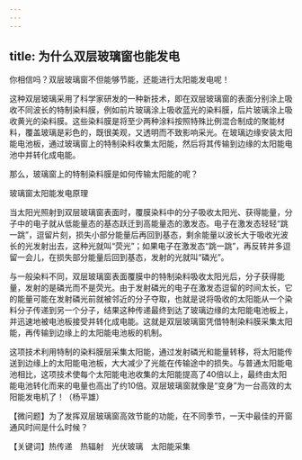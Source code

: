 ```yaml
---
---
---
```

title: 为什么双层玻璃窗也能发电
---




你相信吗？双层玻璃窗不但能够节能，还能进行太阳能发电呢！

这种双层玻璃采用了科学家研发的一种新技术，即在双层玻璃窗的表面分别涂上吸收不同波长的特制染料膜，例如前片玻璃涂上吸收蓝光的染料膜，后片玻璃涂上吸收黄光的染料膜。这些染料膜是将至少两种涂料按照特殊比例混合制成的聚能材料，覆盖玻璃是彩色的，既很美观，又透明而不致影响采光。在玻璃边缘安装太阳能电池板，通过玻璃窗上的特制染料收集太阳能，然后将其传输到边缘的太阳能电池中并转化成电能。

那么，玻璃窗上的特制染料膜是如何传输太阳能的呢？

玻璃窗太阳能发电原理



当太阳光照射到双层玻璃窗表面时，覆膜染料中的分子吸收太阳光、获得能量，分子中的电子就从低能量态的基态跃迁到高能量态的激发态。电子在激发态轻轻“跳一跳”，逗留片刻，损失小部分能量后再回到基态，剩余能量以波长大于吸收光波长的光发射出去，这种光就叫“荧光”；如果电子在激发态“跳一跳”，再反转并多逗留一会儿，在损失部分能量后回到基态，发射的光就叫“磷光”。

与一般染料不同，双层玻璃窗表面覆膜中的特制染料吸收太阳光后，分子获得能量，发射的是磷光而不是荧光。由于发射磷光的电子在激发态逗留的时间太长，它的能量可能在发射磷光前就被邻近的分子夺取，也就是说将吸收的太阳能从一个染料分子传递到另一个分子，结果这种传递最终到达了玻璃边缘的太阳能电池板上，并迅速地被电池板接受并转化成电能。这就是双层玻璃窗凭借特制染料膜采集太阳能，再传输到边缘上的太阳能电池板的机制。

这项技术利用特制的染料膜层采集太阳能，通过发射磷光和能量转移，将太阳能传送到边缘上的太阳能电池板，大大减少了光能在传输途中的损失。与普通太阳能电池相比，这项技术使每个太阳能电池收集的太阳能提高了40倍以上，最终由太阳能电池转化而来的电量也高出了约10倍。双层玻璃窗就像是“变身”为一台高效的太阳能发电机了！（杨平雄）





【微问题】为了发挥双层玻璃窗高效节能的功能，在不同季节，一天中最佳的开窗通风时间是什么时候？

【关键词】热传递　热辐射　光伏玻璃　太阳能采集